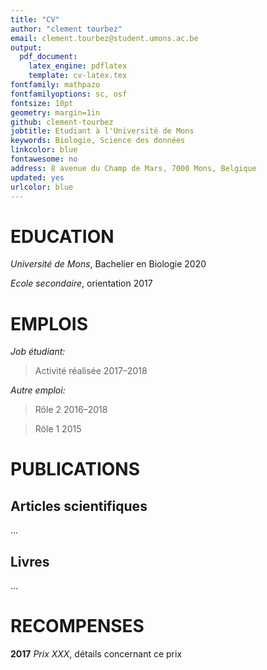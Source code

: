 ```yaml
---
title: "CV"
author: "clement tourbez"
email: clement.tourbez@student.umons.ac.be
output: 
  pdf_document:
    latex_engine: pdflatex
    template: cv-latex.tex
fontfamily: mathpazo
fontfamilyoptions: sc, osf
fontsize: 10pt
geometry: margin=1in
github: clement-tourbez
jobtitle: Etudiant à l'Université de Mons
keywords: Biologie, Science des données
linkcolor: blue
fontawesome: no
address: 8 avenue du Champ de Mars, 7000 Mons, Belgique
updated: yes
urlcolor: blue
---
```


# EDUCATION

*Université de Mons*, Bachelier en Biologie \hfill 2020

*Ecole secondaire*, orientation \hfill 2017


# EMPLOIS

*Job étudiant:*

 > Activité réalisée \hfill 2017--2018

*Autre emploi:*

 > Rôle 2 \hfill 2016--2018
 
 > Rôle 1 \hfill 2015


# PUBLICATIONS

## **Articles scientifiques**

...


## **Livres**

...


# RECOMPENSES

**2017**  *Prix XXX*, détails concernant ce prix
